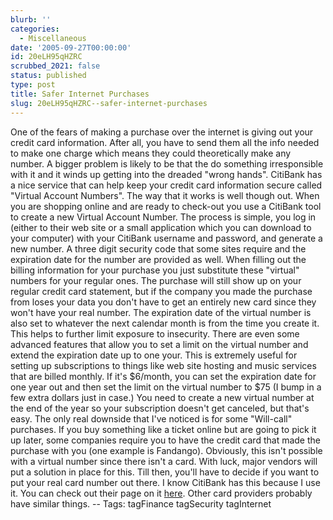```yaml
---
blurb: ''
categories:
  - Miscellaneous
date: '2005-09-27T00:00:00'
id: 20eLH95qHZRC
scrubbed_2021: false
status: published
type: post
title: Safer Internet Purchases
slug: 20eLH95qHZRC--safer-internet-purchases
---
```


One of the fears of making a purchase over the internet is giving
out your credit card information. After all, you have to send them
all the info needed to make one charge which means they could
theoretically make any number. A bigger problem is likely to be
that the do something irresponsible with it and it winds up getting
into the dreaded "wrong hands". CitiBank has a nice service that
can help keep your credit card information secure called "Virtual
Account Numbers". The way that it works is well though out. When
you are shopping online and are ready to check-out you use a
CitiBank tool to create a new Virtual Account Number. The process
is simple, you log in (either to their web site or a small
application which you can download to your computer) with your
CitiBank username and password, and generate a new number. A three
digit security code that some sites require and the expiration date
for the number are provided as well. When filling out the billing
information for your purchase you just substitute these "virtual"
numbers for your regular ones. The purchase will still show up on
your regular credit card statement, but if the company you made the
purchase from loses your data you don't have to get an entirely new
card since they won't have your real number. The expiration date of
the virtual number is also set to whatever the next calendar month
is from the time you create it. This helps to further limit
exposure to insecurity. There are even some advanced features that
allow you to set a limit on the virtual number and extend the
expiration date up to one your. This is extremely useful for
setting up subscriptions to things like web site hosting and music
services that are billed monthly. If it's $6/month, you can set the
expiration date for one year out and then set the limit on the
virtual number to $75 (I bump in a few extra dollars just in case.)
You need to create a new virtual number at the end of the year so
your subscription doesn't get canceled, but that's easy. The only
real downside that I've noticed is for some "Will-call" purchases.
If you buy something like a ticket online but are going to pick it
up later, some companies require you to have the credit card that
made the purchase with you (one example is Fandango). Obviously,
this isn't possible with a virtual number since there isn't a card.
With luck, major vendors will put a solution in place for this.
Till then, you'll have to decide if you want to put your real card
number out there. I know CitiBank has this because I use it. You
can check out their page on it
[here](http://www.citibank.com/us/cards/tour/cb/shp_van.htm). Other
card providers probably have similar things. -- Tags: tagFinance
tagSecurity tagInternet

